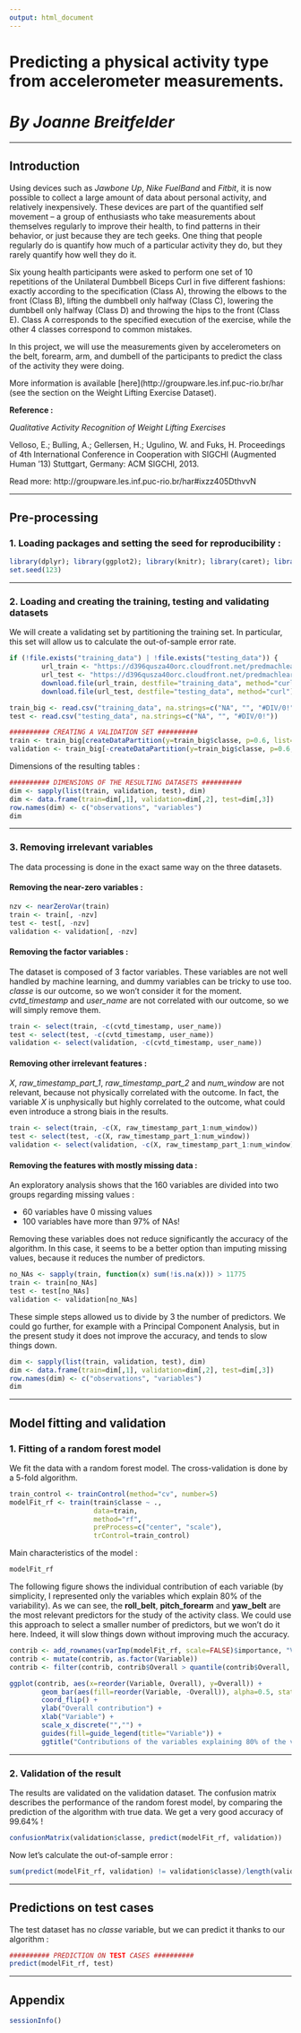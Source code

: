 ```yaml
---
output: html_document
---
```

# Predicting a physical activity type from accelerometer measurements.
# *By Joanne Breitfelder*

---

## Introduction

Using devices such as *Jawbone Up*, *Nike FuelBand* and *Fitbit*, it is now possible to collect a large amount of data about personal activity, and relatively inexpensively. These devices are part of the quantified self movement – a group of enthusiasts who take measurements about themselves regularly to improve their health, to find patterns in their behavior, or just because they are tech geeks. One thing that people regularly do is quantify how much of a particular activity they do, but they rarely quantify how well they do it. 

Six young health participants were asked to perform one set of 10 repetitions of the Unilateral Dumbbell Biceps Curl in five different fashions: exactly according to the specification (Class A), throwing the elbows to the front (Class B), lifting the dumbbell only halfway (Class C), lowering the dumbbell only halfway (Class D) and throwing the hips to the front (Class E). Class A corresponds to the specified execution of the exercise, while the other 4 classes correspond to common mistakes.

In this project, we will use the measurements given by accelerometers on the belt, forearm, arm, and dumbell of the participants to predict the class of the activity they were doing. 

More information is available [here](http://groupware.les.inf.puc-rio.br/har (see the section on the Weight Lifting Exercise Dataset). 

**Reference :**

*Qualitative Activity Recognition of Weight Lifting Exercises*

Velloso, E.; Bulling, A.; Gellersen, H.; Ugulino, W. and Fuks, H.
Proceedings of 4th International Conference in Cooperation with SIGCHI (Augmented Human '13) 
Stuttgart, Germany: ACM SIGCHI, 2013.

Read more: http://groupware.les.inf.puc-rio.br/har#ixzz405DthvvN

---

## Pre-processing

### 1. Loading packages and setting the seed for reproducibility :

```r
library(dplyr); library(ggplot2); library(knitr); library(caret); library(tidyr)
set.seed(123)
```

---

### 2. Loading and creating the training, testing and validating datasets

We will create a validating set by partitioning the training set. In particular, this set will allow us to calculate the out-of-sample error rate.

```r
if (!file.exists("training_data") | !file.exists("testing_data")) {
        url_train <- "https://d396qusza40orc.cloudfront.net/predmachlearn/pml-training.csv"
        url_test <- "https://d396qusza40orc.cloudfront.net/predmachlearn/pml-testing.csv"
        download.file(url_train, destfile="training_data", method="curl")
        download.file(url_test, destfile="testing_data", method="curl")}

train_big <- read.csv("training_data", na.strings=c("NA", "", "#DIV/0!"))
test <- read.csv("testing_data", na.strings=c("NA", "", "#DIV/0!"))

########## CREATING A VALIDATION SET ########## 
train <- train_big[createDataPartition(y=train_big$classe, p=0.6, list=FALSE), ]
validation <- train_big[-createDataPartition(y=train_big$classe, p=0.6, list=FALSE), ]
```

Dimensions of the resulting tables :

```r
########## DIMENSIONS OF THE RESULTING DATASETS ##########
dim <- sapply(list(train, validation, test), dim)
dim <- data.frame(train=dim[,1], validation=dim[,2], test=dim[,3])
row.names(dim) <- c("observations", "variables")
dim
```

---

### 3. Removing irrelevant variables

The data processing is done in the exact same way on the three datasets.

#### Removing the near-zero variables :

```r
nzv <- nearZeroVar(train)
train <- train[, -nzv] 
test <- test[, -nzv] 
validation <- validation[, -nzv] 
```

#### Removing the factor variables : 

The dataset is composed of 3 factor variables. These variables are not well handled by machine learning, and dummy variables can be tricky to use too. *classe* is our outcome, so we won't consider it for the moment. *cvtd_timestamp* and *user_name* are not correlated with our outcome, so we will simply remove them.

```r
train <- select(train, -c(cvtd_timestamp, user_name))
test <- select(test, -c(cvtd_timestamp, user_name))
validation <- select(validation, -c(cvtd_timestamp, user_name))
```

#### Removing other irrelevant features :

*X*, *raw_timestamp_part_1*, *raw_timestamp_part_2* and *num_window* are not relevant, because not physically correlated with the outcome. In fact, the variable *X* is unphysically but highly correlated to the outcome, what could even introduce a strong biais in the results.

```r
train <- select(train, -c(X, raw_timestamp_part_1:num_window))
test <- select(test, -c(X, raw_timestamp_part_1:num_window))
validation <- select(validation, -c(X, raw_timestamp_part_1:num_window))
```

#### Removing the features with mostly missing data :

An exploratory analysis shows that the 160 variables are divided into two groups regarding missing values :

* 60 variables have 0 missing values
* 100 variables have more than 97% of NAs!

Removing these variables does not reduce significantly the accuracy of the algorithm. In this case, it seems to be a better option than imputing missing values, because it reduces the number of predictors.

```r
no_NAs <- sapply(train, function(x) sum(!is.na(x))) > 11775
train <- train[no_NAs] 
test <- test[no_NAs] 
validation <- validation[no_NAs] 
```

These simple steps allowed us to divide by 3 the number of predictors. We could go further, for example with a Principal Component Analysis, but in the present study it does not improve the accuracy, and tends to slow things down. 

```r
dim <- sapply(list(train, validation, test), dim)
dim <- data.frame(train=dim[,1], validation=dim[,2], test=dim[,3])
row.names(dim) <- c("observations", "variables")
dim
```

---

## Model fitting and validation

### 1. Fitting of a random forest model

We fit the data with a random forest model. The cross-validation is done by a 5-fold algorithm.

```r
train_control <- trainControl(method="cv", number=5) 
modelFit_rf <- train(train$classe ~ .,                      
                     data=train, 
                     method="rf",
                     preProcess=c("center", "scale"), 
                     trControl=train_control)
```

Main characteristics of the model :

```r
modelFit_rf
```

The following figure shows the individual contribution of each variable (by simplicity, I represented only the variables which explain 80% of the variability). As we can see, the **roll_belt**, **pitch_forearm** and **yaw_belt** are the most relevant predictors for the study of the activity class. We could use this approach to select a smaller number of predictors, but we won't do it here. Indeed, it will slow things down without improving much the accuracy.

```r
contrib <- add_rownames(varImp(modelFit_rf, scale=FALSE)$importance, "Variable")
contrib <- mutate(contrib, as.factor(Variable))
contrib <- filter(contrib, contrib$Overall > quantile(contrib$Overall, 0.80))

ggplot(contrib, aes(x=reorder(Variable, Overall), y=Overall)) + 
        geom_bar(aes(fill=reorder(Variable, -Overall)), alpha=0.5, stat="identity") +
        coord_flip() +
        ylab("Overall contribution") + 
        xlab("Variable") +
        scale_x_discrete("","") +
        guides(fill=guide_legend(title="Variable")) +
        ggtitle("Contributions of the variables explaining 80% of the variance") 
```

---

### 2. Validation of the result

The results are validated on the validation dataset. The confusion matrix describes the performance of the random forest model, by comparing the prediction of the algorithm with true data. We get a very good accuracy of 99.64% !

```r
confusionMatrix(validation$classe, predict(modelFit_rf, validation))
```

Now let's calculate the out-of-sample error :

```r
sum(predict(modelFit_rf, validation) != validation$classe)/length(validation$classe)
```

---

## Predictions on test cases

The test dataset has no *classe* variable, but we can predict it thanks to our algorithm :

```r
########## PREDICTION ON TEST CASES ##########
predict(modelFit_rf, test)
```

---

## Appendix

```r
sessionInfo()
```
